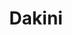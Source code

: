 ---
title: "Dakini"
slug: "dakini"
arcana: "Empress"

image: "./Dakini.jpg"

phys: ""
gun: "null"
fire: "resist"
ice: ""
elec: ""
wind: ""
psy: ""
nuke: ""
bless: ""
curse: ""
---